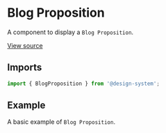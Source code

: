 
<Meta
  title="Sections / Blog Proposition"
  component={BlogProposition}
/>

# Blog Proposition

A component to display a `Blog Proposition`.

[View source](https://github.com/actarian/design-system/tree/main/@sections/blog-proposition)

## Imports

```js
import { BlogProposition } from '@design-system';
```

## Example

A basic example of `Blog Proposition`.

<Canvas>
  <Story name="Blog Proposition">
    <BlogProposition />
  </Story>
</Canvas>
